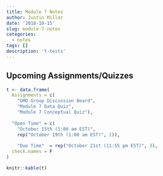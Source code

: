 ```yaml
---
title: Module 7 Notes
author: Justin Millar
date: '2018-10-15'
slug: module-7-notes
categories:
  - notes
tags: []
description: 't-tests'
---
```


## Upcoming Assignments/Quizzes

```r

t <- data.frame(
  Assignments = c(
    "GMO Group Discussion Board",
    "Module 7 Data Quiz", 
    "Module 7 Conceptual Quiz"),
  
  "Open Time" = c(
    "October 15th (1:00 am EST)", 
    rep("October 19th (1:00 am EST)", 2)),
  
    "Due Time"  = rep("October 21st (11:55 pm EST)", 3), 
  check.names = F
)

knitr::kable(t)
```

